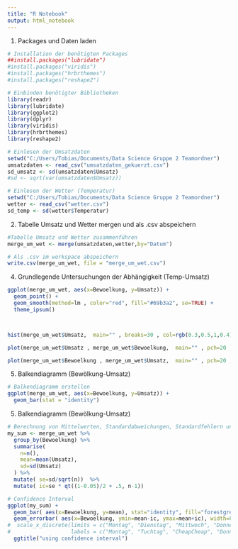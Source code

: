 ```yaml
---
title: "R Notebook"
output: html_notebook
---
```


1. Packages und Daten laden
```r
# Installation der benötigten Packages
##install.packages("lubridate")
#install.packages("viridis")
#install.packages("hrbrthemes")
#install.packages("reshape2")

# Einbinden benötigter Bibliotheken
library(readr)
library(lubridate)
library(ggplot2)
library(dplyr)
library(viridis)
library(hrbrthemes)
library(reshape2)

# Einlesen der Umsatzdaten
setwd("C:/Users/Tobias/Documents/Data Science Gruppe 2 Teamordner")
umsatzdaten <- read_csv("umsatzdaten_gekuerzt.csv")
sd_umsatz <- sd(umsatzdaten$Umsatz)
#sd <- sqrt(var(umsatzdaten$Umsatz))

# Einlesen der Wetter (Temperatur)
setwd("C:/Users/Tobias/Documents/Data Science Gruppe 2 Teamordner")
wetter <- read_csv("wetter.csv")
sd_temp <- sd(wetter$Temperatur)
```

2. Tabelle Umsatz und Wetter mergen und als .csv abspeichern
```r
#Tabelle Umsatz und Wetter zusammenführen
merge_um_wet <- merge(umsatzdaten,wetter,by="Datum")

# Als .csv im workspace abspeichern
write.csv(merge_um_wet, file = "merge_um_wet.csv")
```



4. Grundlegende Untersuchungen der Abhängigkeit (Temp-Umsatz)
```r
ggplot(merge_um_wet, aes(x=Bewoelkung, y=Umsatz)) +
  geom_point() +
  geom_smooth(method=lm , color="red", fill="#69b3a2", se=TRUE) +
  theme_ipsum()



hist(merge_um_wet$Umsatz,  main="" , breaks=30 , col=rgb(0.3,0.5,1,0.4) , xlab="Umsatz" , ylab="Anzahl der Tage")

plot(merge_um_wet$Umsatz , merge_um_wet$Bewoelkung,  main="" , pch=20 , cex=0.4 , col=rgb(0.3,0.5,1,0.4)  , xlab="Umsatz" , ylab="Bewölkung" )

plot(merge_um_wet$Bewoelkung , merge_um_wet$Umsatz,  main="" , pch=20 , cex=0.4 , col=rgb(0.3,0.5,1,0.4)  , xlab="Bewölkung" , ylab="Umsatz" )
```


5. Balkendiagramm (Bewölkung-Umsatz)
```r
# Balkendiagramm erstellen
ggplot(merge_um_wet, aes(x=Bewoelkung, y=Umsatz)) +
  geom_bar(stat = "identity")

```



5. Balkendiagramm (Bewölkung-Umsatz)
```r
# Berechnung von Mittelwerten, Standardabweichungen, Standardfehlern und Konfidenzintervallen
my_sum <- merge_um_wet %>%
  group_by(Bewoelkung) %>%
  summarise(
    n=n(),
    mean=mean(Umsatz),
    sd=sd(Umsatz)
  ) %>%
  mutate( se=sd/sqrt(n))  %>%
  mutate( ic=se * qt((1-0.05)/2 + .5, n-1))

# Confidence Interval
ggplot(my_sum) +
  geom_bar( aes(x=Bewoelkung, y=mean), stat="identity", fill="forestgreen", alpha=0.9) +
  geom_errorbar( aes(x=Bewoelkung, ymin=mean-ic, ymax=mean+ic), width=0.4, colour="orange", alpha=0.9, size=0.1) +
#  scale_x_discrete(limits = c("Montag", "Dienstag", "Mittwoch", "Donnerstag", "Freitag", "Samstag", "Sonntag"),
#                   labels = c("Montag", "Tuchtag", "CheapCheap", "Donnerstag", "Freitag", "Samstag", "Sonntag")) +
  ggtitle("using confidence interval")


```


